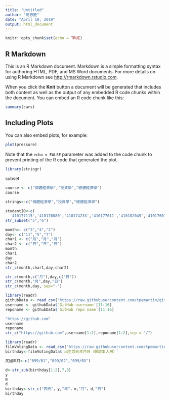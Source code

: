 ```yaml
---
title: "Untitled"
author: "何忠艷"
date: "April 10, 2019"
output: html_document
---
```


```r
knitr::opts_chunk$set(echo = TRUE)
```

## R Markdown

This is an R Markdown document. Markdown is a simple formatting syntax for authoring HTML, PDF, and MS Word documents. For more details on using R Markdown see <http://rmarkdown.rstudio.com>.

When you click the **Knit** button a document will be generated that includes both content as well as the output of any embedded R code chunks within the document. You can embed an R code chunk like this:

```r
summary(cars)
```

## Including Plots

You can also embed plots, for example:

```r
plot(pressure)
```

Note that the `echo = FALSE` parameter was added to the code chunk to prevent printing of the R code that generated the plot.

```r
library(stringr)
```

subset
```r
course <- c("個體經濟學","投資學","總體經濟學")
course
```

```r
strings<-c("個體經濟學","投資學","總體經濟學")
```


```r
studentID<-c(
  '410177115','410176080','410174233','410177011','410182045','410176014')
str_subset("5","6")
```

```r
month<- c("3","4","2")
day<- c("11","5","7")
char1 <- c("月","月","月")
char2 <- c("日","日","日")
month
char1
day 
char2
str_c(month,char1,day,char2)
```

```r
str_c(month,c("月"),day,c("日"))
str_c(month,"月",day,"日")
str_c(month,day, sep="-")
```




```r
library(readr)
githubData <- read_csv("https://raw.githubusercontent.com/tpemartin/github-data/master/githubData.csv")
username <- githubData$`GitHub username`[11:16]
reponame <- githubData$`GitHub repo name`[11:16]
```

```r
"https://github.com"
username
reponame
str_c("https://github.com",username[1:2],reponame[1:2],sep = "/"）
```


```r
library(readr)
filmVotingData <- read_csv("https://raw.githubusercontent.com/tpemartin/github-data/master/%E7%AC%AC%E4%B8%89%E5%B1%86%E7%B6%93%E6%BF%9F%E6%92%AD%E5%AE%A2%E7%AB%B6%E8%B3%BD%E5%8F%83%E8%B3%BD%E4%BD%9C%E5%93%81%E6%8A%95%E7%A5%A8%E7%B5%90%E6%9E%9C%E6%A8%A3%E6%9C%AC%20-%20Sheet1.csv")
birthday<-filmVotingData$`出生西元年月日（驗證本人用）`
```

```r
民國年月<-c("099/01","099/02","099/03")
```


```r
d<-str_sub(birthday[1:2],7,8)
y
m
d
birthday<-str_c("西元"，y,"年"，m,"月"，d,"日")
birthday
```


































